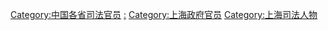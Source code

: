 [[Category:中国各省司法官员|Category:中国各省司法官员]]
[[Category:上海司法机构|:]]
[[Category:上海政府官员|Category:上海政府官员]]
[[Category:上海司法人物|Category:上海司法人物]]
